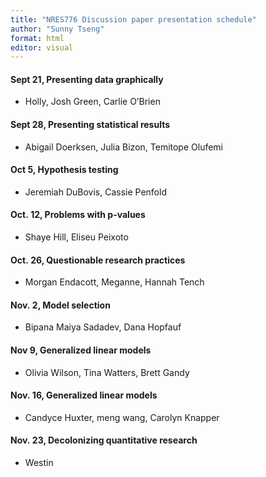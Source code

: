 ```yaml
---
title: "NRES776 Discussion paper presentation schedule"
author: "Sunny Tseng"
format: html
editor: visual
---
```


#### Sept 21, Presenting data graphically

-   Holly, Josh Green, Carlie O'Brien

#### Sept 28, Presenting statistical results

-   Abigail Doerksen, Julia Bizon, Temitope Olufemi

#### Oct 5, Hypothesis testing

-   Jeremiah DuBovis, Cassie Penfold

#### Oct. 12, Problems with p-values

-   Shaye Hill, Eliseu Peixoto

#### Oct. 26, Questionable research practices

-   Morgan Endacott, Meganne, Hannah Tench

#### Nov. 2, Model selection

-   Bipana Maiya Sadadev, Dana Hopfauf

#### Nov 9, Generalized linear models

-   Olivia Wilson, Tina Watters, Brett Gandy

#### Nov. 16, Generalized linear models

-   Candyce Huxter, meng wang, Carolyn Knapper

#### Nov. 23, Decolonizing quantitative research

-   Westin
